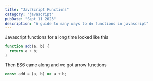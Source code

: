 ```yaml
---
title: "JavaScript Functions"
category: "javascript"
pubDate: "Sept 11 2023"
description: "A guide to many ways to do functions in javascript"
---
```


Javascript functions for a long time looked like this

```js filename="index.js"
function add(a, b) {
  return a + b;
}
```

Then ES6 came along and we got arrow functions

```js filename="index.js"
const add = (a, b) => a + b;
```



